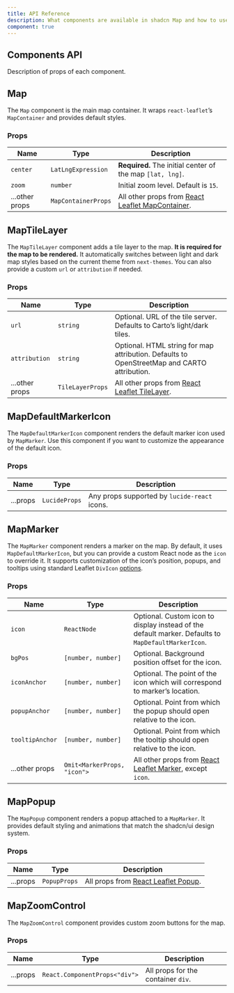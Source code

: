 ```yaml
---
title: API Reference
description: What components are available in shadcn Map and how to use them.
component: true
---
```


## Components API

Description of props of each component.

## Map

The `Map` component is the main map container. It wraps `react-leaflet`’s `MapContainer` and provides default styles.

### Props

| Name           | Type                | Description                                                                                    |
| -------------- | ------------------- | ---------------------------------------------------------------------------------------------- |
| `center`       | `LatLngExpression`  | **Required.** The initial center of the map `[lat, lng]`.                                      |
| `zoom`         | `number`            | Initial zoom level. Default is `15`.                                                           |
| ...other props | `MapContainerProps` | All other props from [React Leaflet MapContainer](https://react-leaflet.js.org/docs/api-map/). |

## MapTileLayer

The `MapTileLayer` component adds a tile layer to the map. **It is required for the map to be rendered.** It automatically switches between light and dark map styles based on the current theme from `next-themes`. You can also provide a custom `url` or `attribution` if needed.

### Props

| Name           | Type             | Description                                                                                                  |
| -------------- | ---------------- | ------------------------------------------------------------------------------------------------------------ |
| `url`          | `string`         | Optional. URL of the tile server. Defaults to Carto’s light/dark tiles.                                      |
| `attribution`  | `string`         | Optional. HTML string for map attribution. Defaults to OpenStreetMap and CARTO attribution.                  |
| ...other props | `TileLayerProps` | All other props from [React Leaflet TileLayer](https://react-leaflet.js.org/docs/api-components/#tilelayer). |

## MapDefaultMarkerIcon

The `MapDefaultMarkerIcon` component renders the default marker icon used by `MapMarker`. Use this component if you want to customize the appearance of the default icon.

### Props

| Name     | Type          | Description                                  |
| -------- | ------------- | -------------------------------------------- |
| ...props | `LucideProps` | Any props supported by `lucide-react` icons. |

## MapMarker

The `MapMarker` component renders a marker on the map. By default, it uses `MapDefaultMarkerIcon`, but you can provide a custom React node as the `icon` to override it. It supports customization of the icon’s position, popups, and tooltips using standard Leaflet `DivIcon` [options](https://leafletjs.com/reference.html#divicon).

### Props

| Name            | Type                        | Description                                                                                                |
| --------------- | --------------------------- | ---------------------------------------------------------------------------------------------------------- |
| `icon`          | `ReactNode`                 | Optional. Custom icon to display instead of the default marker. Defaults to `MapDefaultMarkerIcon`.        |
| `bgPos`         | `[number, number]`          | Optional. Background position offset for the icon.                                                         |
| `iconAnchor`    | `[number, number]`          | Optional. The point of the icon which will correspond to marker’s location.                                |
| `popupAnchor`   | `[number, number]`          | Optional. Point from which the popup should open relative to the icon.                                     |
| `tooltipAnchor` | `[number, number]`          | Optional. Point from which the tooltip should open relative to the icon.                                   |
| ...other props  | `Omit<MarkerProps, "icon">` | All other props from [React Leaflet Marker](https://react-leaflet.js.org/docs/api-marker/), except `icon`. |

## MapPopup

The `MapPopup` component renders a popup attached to a `MapMarker`. It provides default styling and animations that match the shadcn/ui design system.

### Props

| Name     | Type         | Description                                                                                    |
| -------- | ------------ | ---------------------------------------------------------------------------------------------- |
| ...props | `PopupProps` | All props from [React Leaflet Popup](https://react-leaflet.js.org/docs/api-components/#popup). |

## MapZoomControl

The `MapZoomControl` component provides custom zoom buttons for the map.

### Props

| Name     | Type                          | Description                        |
| -------- | ----------------------------- | ---------------------------------- |
| ...props | `React.ComponentProps<"div">` | All props for the container `div`. |
